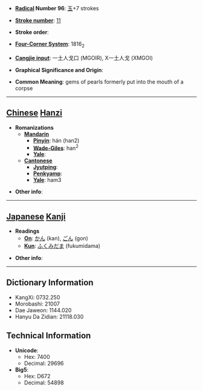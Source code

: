 * '''[[Wiktionary:Chinese radical index| Radical]] Number 96''': [[Wiktionary:Chinese radical index 玉|玉]]+7 strokes

* '''[[Wiktionary:Chinese total strokes index|Stroke number]]''': [[Wiktionary:Chinese total strokes index 11|11]]

* '''Stroke order''': 

* '''[[Wiktionary:Chinese four corner index|Four-Corner System]]''': 1816<sub>2</sub>

* '''[[Wiktionary:Chinese Cangjie index|Cangjie input]]''': 一土人戈口 (MGOIR), X一土人戈 (XMGOI)

* '''Graphical Significance and Origin''': 

* '''Common Meaning''': gems of pearls formerly put into the mouth of a corpse

----

== [[Chinese]] [[Hanzi]] ==

* '''Romanizations'''
** '''[[Mandarin]]'''
*** '''[[Pinyin]]''': hán (han2)
*** '''[[Wade-Giles]]''': han<sup>2</sup>
*** '''[[Yale]]''': 
** '''[[Cantonese]]'''
*** '''[[Jyutping]]''':
*** '''[[Penkyamp]]''': 
*** '''[[Yale]]''': ham3

* '''Other info''': 

----

== [[Japanese]] [[Kanji]] ==

* '''Readings'''
** '''[[On]]''': [[かん]] (kan), [[ごん]] (gon)
** '''[[Kun]]''': [[ふくみだま]] (fukumidama)

* '''Other info''':  

----

== Dictionary Information ==

* KangXi: 0732.250
* Morobashi: 21007
* Dae Jaweon: 1144.020
* Hanyu Da Zidian: 21118.030

== Technical Information ==

* '''Unicode''':
** Hex: 7400
** Decimal: 29696
* '''Big5''':
** Hex: D672
** Decimal: 54898